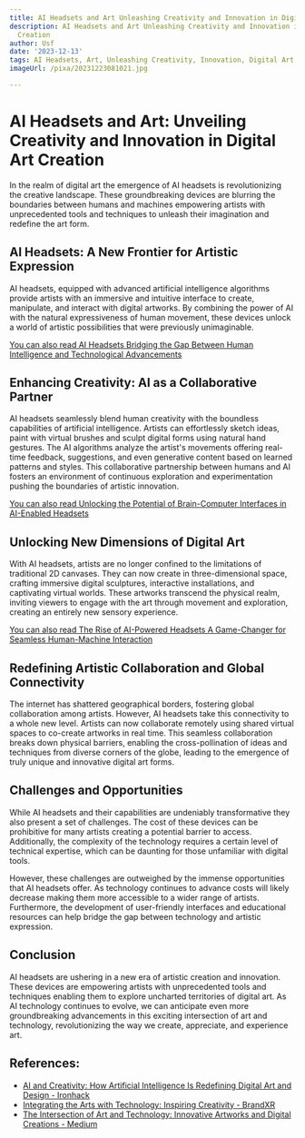 ```yaml
---
title: AI Headsets and Art Unleashing Creativity and Innovation in Digital Art Creation
description: AI Headsets and Art Unleashing Creativity and Innovation in Digital Art
  Creation
author: Usf
date: '2023-12-13'
tags: AI Headsets, Art, Unleashing Creativity, Innovation, Digital Art Creation
imageUrl: /pixa/20231223081021.jpg

---
```

# AI Headsets and Art: Unveiling Creativity and Innovation in Digital Art Creation

In the  realm of digital art the emergence  of AI  headsets is revolutionizing the creative landscape. These groundbreaking devices are blurring  the boundaries between  humans and machines empowering artists with unprecedented tools  and techniques to unleash their imagination and redefine  the art form.

## AI Headsets:  A New Frontier for Artistic Expression

AI headsets, equipped with advanced artificial intelligence algorithms provide artists with an immersive and intuitive interface to create, manipulate, and interact with digital  artworks. By combining the power of AI with  the natural expressiveness of human movement, these devices unlock a world  of artistic possibilities that were previously unimaginable.

[You can also read AI Headsets Bridging the Gap Between  Human Intelligence and Technological Advancements](AI%20Headsets%20Bridging%20the%20Gap%20Between%20Human%20Intelligence%20and%20Technological%20Advancements)


## Enhancing Creativity: AI as a Collaborative Partner

AI headsets seamlessly blend human creativity with the boundless capabilities of artificial intelligence. Artists can effortlessly sketch ideas, paint with virtual  brushes and sculpt digital forms using natural hand gestures. The AI algorithms analyze the artist's movements offering real-time feedback, suggestions, and even generative content based on learned patterns and styles. This  collaborative partnership between humans and AI fosters an environment of continuous exploration and experimentation pushing the boundaries  of artistic innovation.

[You can  also read Unlocking  the Potential of Brain-Computer Interfaces in  AI-Enabled Headsets](Unlocking%20the%20Potential%20of%20Brain-Computer%20Interfaces%20in%20AI-Enabled%20Headsets)


## Unlocking New Dimensions of Digital Art

With AI headsets, artists are no longer confined to the  limitations of traditional  2D canvases.  They can  now create in three-dimensional space, crafting immersive digital sculptures, interactive installations, and captivating virtual worlds. These artworks transcend  the  physical realm,  inviting viewers to engage with the art through movement and exploration, creating an entirely new sensory experience.

[You can also read The Rise  of AI-Powered Headsets A  Game-Changer for Seamless Human-Machine Interaction](The%20Rise%20of%20AI-Powered%20Headsets%20A%20Game-Changer%20for%20Seamless%20Human-Machine%20Interaction)


## Redefining Artistic Collaboration and Global Connectivity

The internet has shattered geographical borders, fostering global  collaboration among artists. However, AI headsets take this connectivity  to a whole new level. Artists can now collaborate remotely using shared virtual spaces  to co-create artworks in real time. This seamless  collaboration breaks down  physical barriers, enabling the cross-pollination of ideas and techniques from diverse corners of the globe, leading to the emergence of truly unique and innovative  digital art forms.

## Challenges and Opportunities

While AI headsets and their capabilities are undeniably transformative they  also  present a set of challenges. The cost  of these devices can be prohibitive for many artists creating  a potential barrier to access. Additionally,  the complexity of  the technology requires a certain level of technical expertise, which can be daunting for those unfamiliar with digital tools.

However, these challenges are outweighed  by the immense opportunities that AI headsets  offer. As technology continues to advance  costs will likely decrease making them more accessible to a wider range of artists. Furthermore, the development of user-friendly interfaces and educational resources can help bridge the gap between technology and artistic expression.

## Conclusion

AI headsets are ushering in  a new era of artistic creation and  innovation. These devices are empowering artists with unprecedented  tools and  techniques  enabling them to explore uncharted territories of digital art. As  AI technology continues to evolve, we can  anticipate even more  groundbreaking advancements  in this exciting intersection  of art and technology, revolutionizing the way we  create, appreciate, and experience art.

## References:
- [AI and Creativity: How Artificial Intelligence Is Redefining Digital Art and Design - Ironhack](https://www.ironhack.com/gb/blog/ai-and-creativity-how-artificial-intelligence-is-redefining-digital-art-and-desig)
- [Integrating the Arts with Technology: Inspiring Creativity - BrandXR](https://www.brandxr.io/integrating-the-arts-with-technology-inspiring-creativity)
- [The Intersection of Art and Technology: Innovative Artworks and Digital Creations - Medium](https://medium.com/@yash-patel/the-intersection-of-art-and-technology-innovative-artworks-and-digital-creations-6c3bb3375962)
